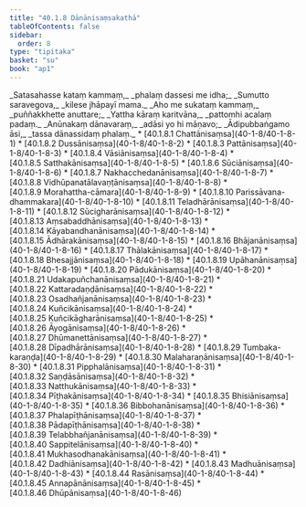 ```yaml
---
title: "40.1.8 Dānānisaṃsakathā"
tableOfContents: false
sidebar:
  order: 8
type: "tipitaka"
basket: "su"
book: "ap1"
---
```



<DynamicBreadcrumb />

<Division number="86" book="ap1" bookNo="20" page="358">

<Paragraph number="4383" type="verses" book="ap1">
_Satasahasse kataṃ kammaṃ,_  
_phalaṃ dassesi me idha;_  
_Sumutto saravegova,_  
_kilese jhāpayī mama._  




</Paragraph>

</Division>
<Division number="87" book="ap1" bookNo="20" page="358">

<Paragraph number="4384" type="verses" book="ap1">
_Aho me sukataṃ kammaṃ,_  
_puññakkhette anuttare;_  
_Yattha kāraṃ karitvāna,_  
_pattomhi acalaṃ padaṃ._  




</Paragraph>

</Division>
<Division number="88" book="ap1" bookNo="20" page="358">

<Paragraph number="4385" type="verses" book="ap1">
_Anūnakaṃ dānavaraṃ,_  
_adāsi yo hi māṇavo;_  
_Ādipubbaṅgamo āsi,_  
_tassa dānassidaṃ phalaṃ._  


</Paragraph>
</Division>

<TableOfContents book="ap1" section="40.1.8">
* [40.1.8.1 Chattānisaṃsa](40-1-8/40-1-8-1)
* [40.1.8.2 Dussānisaṃsa](40-1-8/40-1-8-2)
* [40.1.8.3 Pattānisaṃsa](40-1-8/40-1-8-3)
* [40.1.8.4 Vāsiānisaṃsa](40-1-8/40-1-8-4)
* [40.1.8.5 Satthakānisaṃsa](40-1-8/40-1-8-5)
* [40.1.8.6 Sūciānisaṃsa](40-1-8/40-1-8-6)
* [40.1.8.7 Nakhacchedanānisaṃsa](40-1-8/40-1-8-7)
* [40.1.8.8 Vidhūpanatālavaṇṭānisaṃsa](40-1-8/40-1-8-8)
* [40.1.8.9 Morahattha-cāmara](40-1-8/40-1-8-9)
* [40.1.8.10 Parissāvana-dhammakara](40-1-8/40-1-8-10)
* [40.1.8.11 Teladhārānisaṃsa](40-1-8/40-1-8-11)
* [40.1.8.12 Sūcigharānisaṃsa](40-1-8/40-1-8-12)
* [40.1.8.13 Aṃsabaddhānisaṃsa](40-1-8/40-1-8-13)
* [40.1.8.14 Kāyabandhanānisaṃsa](40-1-8/40-1-8-14)
* [40.1.8.15 Ādhārakānisaṃsa](40-1-8/40-1-8-15)
* [40.1.8.16 Bhājanānisaṃsa](40-1-8/40-1-8-16)
* [40.1.8.17 Thālakānisaṃsa](40-1-8/40-1-8-17)
* [40.1.8.18 Bhesajjānisaṃsa](40-1-8/40-1-8-18)
* [40.1.8.19 Upāhanānisaṃsa](40-1-8/40-1-8-19)
* [40.1.8.20 Pādukānisaṃsa](40-1-8/40-1-8-20)
* [40.1.8.21 Udakapuñchanānisaṃsa](40-1-8/40-1-8-21)
* [40.1.8.22 Kattaradaṇḍānisaṃsa](40-1-8/40-1-8-22)
* [40.1.8.23 Osadhañjanānisaṃsa](40-1-8/40-1-8-23)
* [40.1.8.24 Kuñcikānisaṃsa](40-1-8/40-1-8-24)
* [40.1.8.25 Kuñcikāgharānisaṃsa](40-1-8/40-1-8-25)
* [40.1.8.26 Āyogānisaṃsa](40-1-8/40-1-8-26)
* [40.1.8.27 Dhūmanettānisaṃsa](40-1-8/40-1-8-27)
* [40.1.8.28 Dīpadhārānisaṃsa](40-1-8/40-1-8-28)
* [40.1.8.29 Tumbaka-karaṇḍa](40-1-8/40-1-8-29)
* [40.1.8.30 Malaharaṇānisaṃsa](40-1-8/40-1-8-30)
* [40.1.8.31 Pipphalānisaṃsa](40-1-8/40-1-8-31)
* [40.1.8.32 Saṇḍāsānisaṃsa](40-1-8/40-1-8-32)
* [40.1.8.33 Natthukānisaṃsa](40-1-8/40-1-8-33)
* [40.1.8.34 Pīṭhakānisaṃsa](40-1-8/40-1-8-34)
* [40.1.8.35 Bhisiānisaṃsa](40-1-8/40-1-8-35)
* [40.1.8.36 Bibbohanānisaṃsa](40-1-8/40-1-8-36)
* [40.1.8.37 Phalapīṭhānisaṃsa](40-1-8/40-1-8-37)
* [40.1.8.38 Pādapīṭhānisaṃsa](40-1-8/40-1-8-38)
* [40.1.8.39 Telabbhañjanānisaṃsa](40-1-8/40-1-8-39)
* [40.1.8.40 Sappitelānisaṃsa](40-1-8/40-1-8-40)
* [40.1.8.41 Mukhasodhanakānisaṃsa](40-1-8/40-1-8-41)
* [40.1.8.42 Dadhiānisaṃsa](40-1-8/40-1-8-42)
* [40.1.8.43 Madhuānisaṃsa](40-1-8/40-1-8-43)
* [40.1.8.44 Rasānisaṃsa](40-1-8/40-1-8-44)
* [40.1.8.45 Annapānānisaṃsa](40-1-8/40-1-8-45)
* [40.1.8.46 Dhūpānisaṃsa](40-1-8/40-1-8-46)
</TableOfContents>